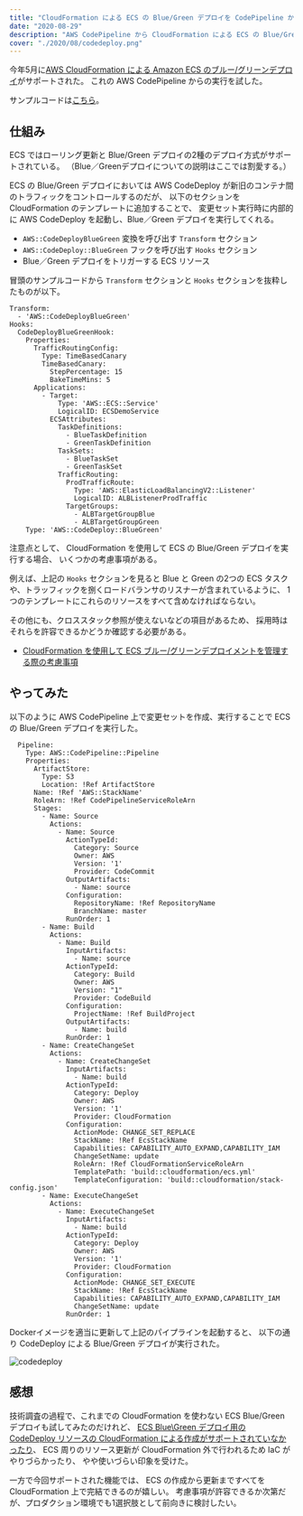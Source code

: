 ```yaml
---
title: "CloudFormation による ECS の Blue/Green デプロイを CodePipeline から実行する"
date: "2020-08-29"
description: "AWS CodePipeline から CloudFormation による ECS の Blue/Green デプロイを試した。"
cover: "./2020/08/codedeploy.png"
---
```


今年5月に[AWS CloudFormation による Amazon ECS のブルー/グリーンデプロイ](https://aws.amazon.com/jp/about-aws/whats-new/2020/05/aws-cloudformation-now-supports-blue-green-deployments-for-amazon-ecs/)がサポートされた。
これの AWS CodePipeline からの実行を試した。

サンプルコードは[こちら](https://github.com/uu64/ecs-bg-deployment-example/tree/master/cloudformation)。


## 仕組み

ECS ではローリング更新と Blue/Green デプロイの2種のデプロイ方式がサポートされている。
（Blue／Greenデプロイについての説明はここでは割愛する。）

ECS の Blue/Green デプロイにおいては AWS CodeDeploy が新旧のコンテナ間のトラフィックをコントロールするのだが、
以下のセクションを CloudFormation のテンプレートに追加することで、
変更セット実行時に内部的に AWS CodeDeploy を起動し、Blue／Green デプロイを実行してくれる。

- `AWS::CodeDeployBlueGreen` 変換を呼び出す `Transform` セクション
- `AWS::CodeDeploy::BlueGreen` フックを呼び出す `Hooks` セクション
- Blue／Green デプロイをトリガーする ECS リソース

冒頭のサンプルコードから `Transform` セクションと `Hooks` セクションを抜粋したものが以下。

```
Transform:
  - 'AWS::CodeDeployBlueGreen'
Hooks:
  CodeDeployBlueGreenHook:
    Properties:
      TrafficRoutingConfig:
        Type: TimeBasedCanary
        TimeBasedCanary:
          StepPercentage: 15
          BakeTimeMins: 5
      Applications:
        - Target:
            Type: 'AWS::ECS::Service'
            LogicalID: ECSDemoService
          ECSAttributes:
            TaskDefinitions:
              - BlueTaskDefinition
              - GreenTaskDefinition
            TaskSets:
              - BlueTaskSet
              - GreenTaskSet
            TrafficRouting:
              ProdTrafficRoute:
                Type: 'AWS::ElasticLoadBalancingV2::Listener'
                LogicalID: ALBListenerProdTraffic
              TargetGroups:
                - ALBTargetGroupBlue
                - ALBTargetGroupGreen
    Type: 'AWS::CodeDeploy::BlueGreen'
```

注意点として、
CloudFormation を使用して ECS の Blue/Green デプロイを実行する場合、
いくつかの考慮事項がある。

例えば、上記の `Hooks` セクションを見ると
Blue と Green の2つの ECS タスクや、トラッフィックを捌くロードバランサのリスナーが含まれているように、
1つのテンプレートにこれらのリソースをすべて含めなければならない。

その他にも、クロススタック参照が使えないなどの項目があるため、
採用時はそれらを許容できるかどうか確認する必要がある。

- [CloudFormation を使用して ECS ブルー/グリーンデプロイメントを管理する際の考慮事項](https://docs.aws.amazon.com/ja_jp/AWSCloudFormation/latest/UserGuide/blue-green.html#blue-green-considerations)


## やってみた

以下のように AWS CodePipeline 上で変更セットを作成、実行することで
ECS の Blue/Green デプロイを実行した。

```
  Pipeline:
    Type: AWS::CodePipeline::Pipeline
    Properties:
      ArtifactStore:
        Type: S3
        Location: !Ref ArtifactStore
      Name: !Ref 'AWS::StackName'
      RoleArn: !Ref CodePipelineServiceRoleArn
      Stages:
        - Name: Source
          Actions:
            - Name: Source
              ActionTypeId:
                Category: Source
                Owner: AWS
                Version: '1'
                Provider: CodeCommit
              OutputArtifacts:
                - Name: source
              Configuration:
                RepositoryName: !Ref RepositoryName
                BranchName: master
              RunOrder: 1
        - Name: Build
          Actions:
            - Name: Build
              InputArtifacts:
                - Name: source
              ActionTypeId:
                Category: Build
                Owner: AWS
                Version: "1"
                Provider: CodeBuild
              Configuration:
                ProjectName: !Ref BuildProject
              OutputArtifacts:
                - Name: build
              RunOrder: 1
        - Name: CreateChangeSet
          Actions:
            - Name: CreateChangeSet
              InputArtifacts:
                - Name: build
              ActionTypeId:
                Category: Deploy
                Owner: AWS
                Version: '1'
                Provider: CloudFormation
              Configuration:
                ActionMode: CHANGE_SET_REPLACE
                StackName: !Ref EcsStackName
                Capabilities: CAPABILITY_AUTO_EXPAND,CAPABILITY_IAM
                ChangeSetName: update
                RoleArn: !Ref CloudFormationServiceRoleArn
                TemplatePath: 'build::cloudformation/ecs.yml'
                TemplateConfiguration: 'build::cloudformation/stack-config.json'
        - Name: ExecuteChangeSet
          Actions:
            - Name: ExecuteChangeSet
              InputArtifacts:
                - Name: build
              ActionTypeId:
                Category: Deploy
                Owner: AWS
                Version: '1'
                Provider: CloudFormation
              Configuration:
                ActionMode: CHANGE_SET_EXECUTE
                StackName: !Ref EcsStackName
                Capabilities: CAPABILITY_AUTO_EXPAND,CAPABILITY_IAM
                ChangeSetName: update
              RunOrder: 1
```

Dockerイメージを適当に更新して上記のパイプラインを起動すると、
以下の通り CodeDeploy による Blue/Green デプロイが実行された。

![codedeploy](/2020/08/codedeploy.png "CodeDeploy によるトラフィック移行の様子。")

## 感想

技術調査の過程で、これまでの CloudFormation を使わない ECS Blue/Green デプロイも試してみたのだけれど、
[ECS Blue\Green デプロイ用の CodeDeploy リソースの CloudFormation による作成がサポートされていなかったり](https://docs.aws.amazon.com/ja_jp/AWSCloudFormation/latest/UserGuide/aws-resource-codedeploy-deploymentgroup.html)、
ECS 周りのリソース更新が CloudFormation 外で行われるため IaC がやりづらかったり、
やや使いづらい印象を受けた。

一方で今回サポートされた機能では、
ECS の作成から更新まですべてを CloudFormation 上で完結できるのが嬉しい。
考慮事項が許容できるか次第だが、プロダクション環境でも1選択肢として前向きに検討したい。

